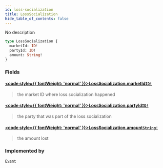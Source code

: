 ```yaml
---
id: loss-socialization
title: LossSocialization
hide_table_of_contents: false
---
```








No description

```graphql
type LossSocialization {
  marketId: ID!
  partyId: ID!
  amount: String!
}
```


### Fields

#### [<code style={{ fontWeight: 'normal' }}>LossSocialization.<b>marketId</b></code>](#)<Bullet />[`ID!`](/docs/testnet/graphql/scalars/id) <Badge class="secondary" text="non-null"/> <Badge class="secondary" text="scalar"/>
> the market ID where loss socialization happened
> 

#### [<code style={{ fontWeight: 'normal' }}>LossSocialization.<b>partyId</b></code>](#)<Bullet />[`ID!`](/docs/testnet/graphql/scalars/id) <Badge class="secondary" text="non-null"/> <Badge class="secondary" text="scalar"/>
> the party that was part of the loss socialization
> 

#### [<code style={{ fontWeight: 'normal' }}>LossSocialization.<b>amount</b></code>](#)<Bullet />[`String!`](/docs/testnet/graphql/scalars/string) <Badge class="secondary" text="non-null"/> <Badge class="secondary" text="scalar"/>
> the amount lost
> 



### Implemented by

[`Event`](/docs/testnet/graphql/unions/event)  <Badge class="secondary" text="union"/>




